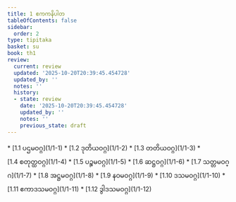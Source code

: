 ```yaml
---
title: 1 ဧကကနိပါတ
tableOfContents: false
sidebar:
  order: 2
type: tipitaka
basket: su
book: th1
review:
  current: review
  updated: '2025-10-20T20:39:45.454728'
  updated_by: ''
  notes: ''
  history:
  - state: review
    date: '2025-10-20T20:39:45.454728'
    updated_by: ''
    notes: ''
    previous_state: draft
---
```



<DynamicBreadcrumb />


<ReviewStatus review={frontmatter.review} showDetails={true} />

<HypothesisAnnotation frontmatter={frontmatter} />



<TableOfContents book="th1" section="1">
* [1.1 ပဌမဝဂ္ဂ](1/1-1)
* [1.2 ဒုတိယဝဂ္ဂ](1/1-2)
* [1.3 တတိယဝဂ္ဂ](1/1-3)
* [1.4 စတုတ္ထဝဂ္ဂ](1/1-4)
* [1.5 ပဉ္စမဝဂ္ဂ](1/1-5)
* [1.6 ဆဋ္ဌဝဂ္ဂ](1/1-6)
* [1.7 သတ္တမဝဂ္ဂ](1/1-7)
* [1.8 အဋ္ဌမဝဂ္ဂ](1/1-8)
* [1.9 နဝမဝဂ္ဂ](1/1-9)
* [1.10 ဒသမဝဂ္ဂ](1/1-10)
* [1.11 ဧကာဒသမဝဂ္ဂ](1/1-11)
* [1.12 ဒွါဒသမဝဂ္ဂ](1/1-12)
</TableOfContents>